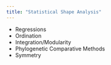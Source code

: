 ```yaml
---
title: "Statistical Shape Analysis"
---
```


- Regressions
- Ordination
- Integration/Modularity
- Phylogenetic Comparative Methods
- Symmetry